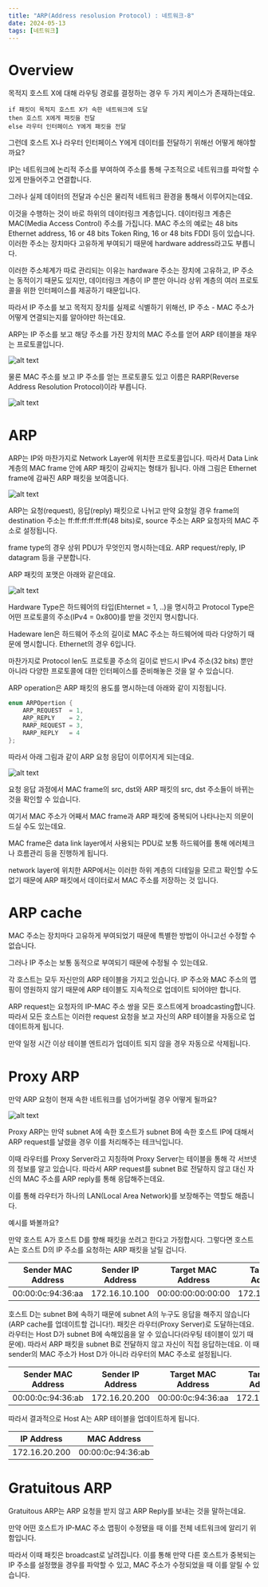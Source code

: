 ```yaml
---
title: "ARP(Address resolusion Protocol) : 네트워크-8"
date: 2024-05-13
tags: [네트워크]
---
```


# Overview

목적지 호스트 X에 대해 라우팅 경로를 결정하는 경우 두 가지 케이스가 존재하는데요.

```
if 패킷이 목적지 호스트 X가 속한 네트워크에 도달
then 호스트 X에게 패킷을 전달
else 라우터 인터페이스 Y에게 패킷을 전달
```

그런데 호스트 X나 라우터 인터페이스 Y에게 데이터를 전달하기 위해선 어떻게 해야할까요?

IP는 네트워크에 논리적 주소를 부여하여 주소를 통해 구조적으로 네트워크를 파악할 수 있게 만들어주고 연결합니다.

그러나 실제 데이터의 전달과 수신은 물리적 네트워크 환경을 통해서 이루어지는데요.

이것을 수행하는 것이 바로 하위의 데이터링크 계층입니다.
데이터링크 계층은 MAC(Media Access Control) 주소를 가집니다.
MAC 주소의 예로는 48 bits Ethernet address, 16 or 48 bits Token Ring, 16 or 48 bits FDDI 등이 있습니다. 이러한 주소는 장치마다 고유하게 부여되기 때문에 hardware address라고도 부릅니다.

이러한 주소체계가 따로 관리되는 이유는 hardware 주소는 장치에 고유하고, IP 주소는 동적이기 때문도 있지만, 데이터링크 계층이 IP 뿐만 아니라 상위 계층의 여러 프로토콜을 위한 인터페이스를 제공하기 때문입니다.

따라서 IP 주소를 보고 목적지 장치를 실제로 식별하기 위해선, IP 주소 - MAC 주소가 어떻게 연결되는지를 알아야만 하는데요.

ARP는 IP 주소를 보고 해당 주소를 가진 장치의 MAC 주소를 얻어 ARP 테이블을 채우는 프로토콜입니다.

![alt text](/blog/arp_protocol/image.png)

물론 MAC 주소를 보고 IP 주소를 얻는 프로토콜도 있고 이름은 RARP(Reverse Address Resolution Protocol)이라 부릅니다.

![alt text](/blog/arp_protocol/image-1.png)

# ARP

ARP는 IP와 마찬가지로 Network Layer에 위치한 프로토콜입니다.
따라서 Data Link 계층의 MAC frame 안에 ARP 패킷이 감싸지는 형태가 됩니다.
아래 그림은 Ethernet frame에 감싸진 ARP 패킷을 보여줍니다.

![alt text](/blog/arp_protocol/image-2.png)

ARP는 요청(request), 응답(reply) 패킷으로 나뉘고
만약 요청일 경우 frame의 destination 주소는 ff:ff:ff:ff:ff:ff(48 bits)로,
source 주소는 ARP 요청자의 MAC 주소로 설정됩니다.

frame type의 경우 상위 PDU가 무엇인지 명시하는데요.
ARP request/reply, IP datagram 등을 구분합니다.

ARP 패킷의 포맷은 아래와 같은데요.

![alt text](/blog/arp_protocol/image-3.png)

Hardware Type은 하드웨어의 타입(Ehternet = 1, ..)을 명시하고 Protocol Type은 어떤 프로토콜의 주소(IPv4 = 0x800)를 받을 것인지 명시합니다.

Hadeware len은 하드웨어 주소의 길이로 MAC 주소는 하드웨어에 따라 다양하기 때문에 명시합니다. Ethernet의 경우 6입니다.

마찬가지로 Protocol len도 프로토콜 주소의 길이로 반드시 IPv4 주소(32 bits) 뿐만 아니라 다양한 프로토콜에 대한 인터페이스를 준비해놓은 것을 알 수 있습니다.

ARP operation은 ARP 패킷의 용도를 명시하는데 아래와 같이 지정됩니다.
```cpp
enum ARPOpertion {
    ARP_REQUEST  = 1,
    ARP_REPLY    = 2,
    RARP_REQUEST = 3,
    RARP_REPLY   = 4
};
```

따라서 아래 그림과 같이 ARP 요청 응답이 이루어지게 되는데요.

![alt text](/blog/arp_protocol/image-4.png)

요청 응답 과정에서 MAC frame의 src, dst와 ARP 패킷의 src, dst 주소들이 바뀌는 것을 확인할 수 있습니다.

여기서 MAC 주소가 어째서 MAC frame과 ARP 패킷에 중복되어 나타나는지 의문이 드실 수도 있는데요.

MAC frame은 data link layer에서 사용되는 PDU로 보통 하드웨어를 통해 에러체크나 흐름관리 등을 진행하게 됩니다.

network layer에 위치한 ARP에서는 이러한 하위 계층의 디테일을 모르고 확인할 수도 없기 때문에 ARP 패킷에서 데이터로서 MAC 주소를 저장하는 것 입니다.

# ARP cache

MAC 주소는 장치마다 고유하게 부여되었기 때문에 특별한 방법이 아니고선 수정할 수 없습니다.

그러나 IP 주소는 보통 동적으로 부여되기 때문에 수정될 수 있는데요.

각 호스트는 모두 자신만의 ARP 테이블을 가지고 있습니다.
IP 주소와 MAC 주소의 맵핑이 영원하지 않기 때문에 ARP 테이블도 지속적으로 업데이트 되어야만 합니다.

ARP request는 요청자의 IP-MAC 주소 쌍을 모든 호스트에게 broadcasting합니다.
따라서 모든 호스트는 이러한 request 요청을 보고 자신의 ARP 테이블을 자동으로 업데이트하게 됩니다.

만약 일정 시간 이상 테이블 엔트리가 업데이트 되지 않을 경우 자동으로 삭제됩니다.

# Proxy ARP

만약 ARP 요청이 현재 속한 네트워크를 넘어가버릴 경우 어떻게 될까요?

![alt text](/blog/arp_protocol/image-5.png)

Proxy ARP는 만약 subnet A에 속한 호스트가 subnet B에 속한 호스트 IP에 대해서 ARP request를 날렸을 경우 이를 처리해주는 테크닉입니다.

이때 라우터를 Proxy Server라고 지칭하며 Proxy Server는 테이블을 통해 각 서브넷의 정보를 알고 있습니다.
따라서 ARP request를 subnet B로 전달하지 않고 대신 자신의 MAC 주소를 ARP reply를 통해 응답해주는데요.

이를 통해 라우터가 하나의 LAN(Local Area Network)를 보장해주는 역할도 해줍니다.

예시를 봐볼까요?

만약 호스트 A가 호스트 D를 향해 패킷을 쏘려고 한다고 가정합시다.
그렇다면 호스트 A는 호스트 D의 IP 주소를 요청하는 ARP 패킷을 날릴 겁니다.

| Sender MAC Address | Sender IP Address | Target MAC Address | Target IP Address |
| --- | --- | --- | --- |
| 00:00:0c:94:36:aa | 172.16.10.100 | 00:00:00:00:00:00 | 172.16.20.200 |

호스트 D는 subnet B에 속하기 때문에 subnet A의 누구도 응답을 해주지 않습니다(ARP cache를 업데이트할 겁니다!). 패킷은 라우터(Proxy Server)로 도달하는데요.
라우터는 Host D가 subnet B에 속해있음을 알 수 있습니다(라우팅 테이블이 있기 때문에). 따라서 ARP 패킷을 subnet B로 전달하지 않고 자신이 직접 응답하는데요.
이 때 sender의 MAC 주소가 Host D가 아니라 라우터의 MAC 주소로 설정됩니다.

| Sender MAC Address | Sender IP Address | Target MAC Address | Target IP Address |
| --- | --- | --- | --- |
| 00:00:0c:94:36:ab | 172.16.20.200 | 00:00:0c:94:36:aa | 172.16.10.100 |

따라서 결과적으로 Host A는 ARP 테이블을 업데이트하게 됩니다.

| IP Address | MAC Address |
| --- | --- |
| 172.16.20.200 | 00:00:0c:94:36:ab |

# Gratuitous ARP

Gratuitous ARP는 ARP 요청을 받지 않고 ARP Reply를 보내는 것을 말하는데요.

만약 어떤 호스트가 IP-MAC 주소 맵핑이 수정됐을 때 이를 전체 네트워크에 알리기 위함입니다.

따라서 이때 패킷은 broadcast로 날려집니다.
이를 통해 만약 다른 호스트가 중복되는 IP 주소를 설정했을 경우를 파악할 수 있고,
MAC 주소가 수정되었을 때 이를 알릴 수 있습니다.


